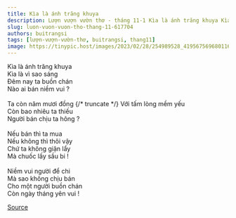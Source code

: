 ```yaml
---
title: Kìa là ánh trăng khuya
description: Lượn vượn vườn thơ - tháng 11-1 Kìa là ánh trăng khuya Kìa là vì sao sáng
slug: luon-vuon-vuon-tho-thang-11-617704
authors: buitrangsi
tags: [lượn-vượn-vườn-thơ, buitrangsi, thang11]
image: https://tinypic.host/images/2023/02/28/254989528_419567569680116_2723068834658461341_n.th.jpg
---
```


Kìa là ánh trăng khuya\
Kìa là vì sao sáng\
Đêm nay ta buồn chán\
Nào ai bán niềm vui ?\
\
Ta còn năm mươi đồng
{/* truncate */}
Với tấm lòng mềm yếu\
Còn bao nhiêu ta thiếu\
Người bán chịu ta hông ?\
\
Nếu bán thì ta mua\
Nếu không thì thôi vậy\
Chứ ta không giận lẩy\
Mà chuốc lấy sầu bi !\
\
Niềm vui người để chi\
Mà sao không chịu bán\
Cho một người buồn chán\
Còn ngày tháng yên vui !

[Source](https://www.facebook.com/ape.poem/posts/pfbid04oNuMUGvfbiTsTrzm8vCMduhwkCPknFxvo1gV7yCBBDH4VTN7SE51uswnbssKdxEl)
